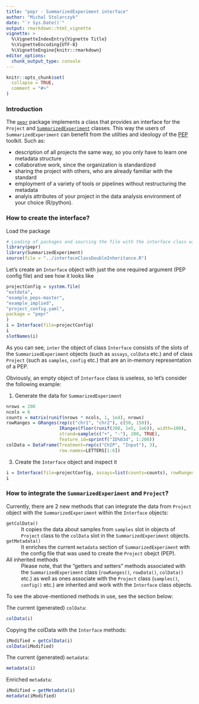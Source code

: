 ```yaml
---
title: "pepr - SummarizedExperiment interface"
author: "Michal Stolarczyk"
date: "`r Sys.Date()`"
output: rmarkdown::html_vignette
vignette: >
  %\VignetteIndexEntry{Vignette Title}
  %\VignetteEncoding{UTF-8}
  %\VignetteEngine{knitr::rmarkdown}
editor_options: 
  chunk_output_type: console
---
```


```r
knitr::opts_chunk$set(
  collapse = TRUE,
  comment = "#>"
)
```

### Introduction

The [`pepr`](https://pepkit.github.io/docs/pepr/) package implements a class that provides an interface for the `Project` and [`SummarizedExperiment`](https://bioconductor.org/packages/release/bioc/html/SummarizedExperiment.html) classes. This way the users of `SummarizedExperiment` can benefit from the utilties and ideology of the [PEP](https://pepkit.github.io/) toolkit. Such as: 

* description of all projects the same way, so you only have to learn one metadata structure
* collaborative work, since the organization is standardized
* sharing the project with others, who are already familiar with the standard
* employment of a variety of tools or pipelines without restructuring the metadata
* analyis attributes of your project in the data analysis environment of your choice (R/python).

### How to create the interface?

Load the package
```r
# Loading of packages and sourcing the file with the interface class will be substituded by loading of the final package in the future
library(pepr)
library(SummarizedExperiment)
source(file = "../interfaceClassDoubleInheritance.R")

```
Let's create an `Interface` object with just the one required argument (PEP config file) and see how it looks like
```r
projectConfig = system.file(
"extdata",
"example_peps-master",
"example_implied",
"project_config.yaml",
package = "pepr"
)
i = Interface(file=projectConfig)
i
slotNames(i)
```
As you can see, `inter` the object of class `Interface` consists of the slots of the `SummarizedExperiment` objects (such as `assays`, `colData` etc.) and of class `Project` (such as `samples`, `config` etc.) that are an in-memory representation of a PEP.

Obviously, an empty object of `Interface` class is useless, so let's consider the following example:

1. Generate the data for `SummarizedExperiment`

```r
nrows = 200
ncols = 6
counts = matrix(runif(nrows * ncols, 1, 1e4), nrows)
rowRanges = GRanges(rep(c("chr1", "chr2"), c(50, 150)),
                    IRanges(floor(runif(200, 1e5, 1e6)), width=100),
                    strand=sample(c("+", "-"), 200, TRUE),
                    feature_id=sprintf("ID%03d", 1:200))
colData = DataFrame(Treatment=rep(c("ChIP", "Input"), 3),
                    row.names=LETTERS[1:6])

```

3. Create the `Interface` object and inspect it

```r
i = Interface(file=projectConfig, assays=list(counts=counts), rowRanges=rowRanges, colData=colData)
i

```

### How to integrate the `SummarizedExperiment` and `Project`?

Currently, there are 2 new methods that can integrate the data from `Project` object with the `SummarizedExperiment` within the `Interface` objects: 
<dl>
  <dt>`getColData()`</dt>
  <dd>It copies the data about samples from `samples` slot in objects of `Project` class to the `colData` slot in the `SummarizedExperiment` objects.</dd>

  <dt>`getMetadata()`</dt>
  <dd>It enriches the current `metadata` section of `SummarizedExperiment` with the config file that was used to create the `Project` obejct (PEP).</dd>
  
  <dt>All inherited methods</dt>
  <dd>Please note, that the "getters and setters" methods associated with the `SummarizedExperiment` class (`rowRanges()`, `rowData()`, `colData()` etc.) as well as ones associate with the `Project` class (`samples()`, `config()` etc.) are inherited and work with the `Interface` class objects.</dd>
</dl>

To see the above-mentioned methods in use, see the section below:

The current (generated) `colData`:

```r
colData(i)
```

Copying the colData with the `Interface` methods:

```r
iModified = getColData(i)
colData(iModified)
```


The current (generated) `metadata`:

```r
metadata(i)
```

Enriched `metadata`:

```r
iModified = getMetadata(i)
metadata(iModified)
```


